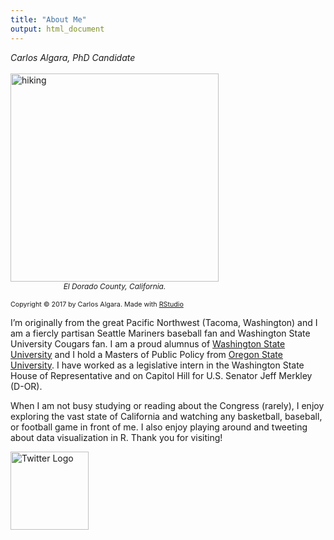```yaml
---
title: "About Me"
output: html_document
---
```


*Carlos Algara, PhD Candidate*
</script>
<br/><br/>
<div class="row">
<div class="col-xs-10 col-sm-5 text-center">
<img src="/Users/carlosalgara/Dropbox/Github_Website/calgara.github.io/figures/me_hiking.jpg" alt="hiking" style="width:333px;" align = "left"/> 
<div style='width: 333px; text-align: center; font-size: 85%;'>*El Dorado County, California.* <br>
<br>
<div style='width: 333px; text-align: left; font-size: 90%;'>Copyright &copy; 2017 by Carlos Algara. Made with [RStudio](http://http://rstudio.com/)</div></div>
</div>

I'm originally from the great Pacific Northwest (Tacoma, Washington) and I am a fiercly partisan Seattle Mariners baseball fan and Washington State University Cougars fan. I am a proud alumnus of [Washington State University](http://wsu.edu/) and I hold a Masters of Public Policy from [Oregon State University](http://liberalarts.oregonstate.edu/spp/). I have worked as a legislative intern in the Washington State House of Representative and on Capitol Hill for U.S. Senator Jeff Merkley (D-OR).
  
When I am not busy studying or reading about the Congress (rarely), I enjoy exploring the vast state of California and watching any basketball, baseball, or football game in front of me. I also enjoy playing around and tweeting about data visualization in R. Thank you for visiting!

<a href = "https://twitter.com/algaraca"><img src="/Users/carlosalgara/Dropbox/Github_Website/calgara.github.io/figures/twitter.png" alt="Twitter Logo" style="width:125px;" align ="left"></a>
